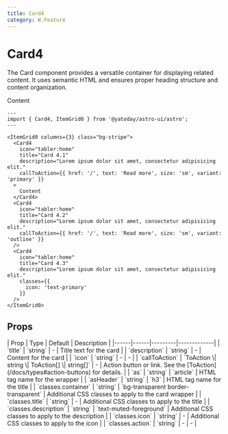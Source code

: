 ```yaml
---
title: Card4
category: W.Feature
---
```



# Card4

<SourceLink name="Card4" />

The Card component provides a versatile container for displaying related content. It uses semantic HTML and ensures proper heading structure and content organization.

<div className="space-y-12">
  <Demo title="">
    <ItemGrid0 columns={3} class="bg-stripe">
      <Card4
        icon="tabler:home"
        title="Card 4.1"
        description="Lorem ipsum dolor sit amet, consectetur adipisicing elit."
        callToAction={{ href: '/', text: 'Read more', size: 'sm', variant: 'primary' }}
      >
        Content
      </Card4>
      <Card4
        icon="tabler:home"
        title="Card 4.2"
        description="Lorem ipsum dolor sit amet, consectetur adipisicing elit. Lorem ipsum dolor sit amet, consectetur adipisicing elit."
        callToAction={{ href: '/', text: 'Read more', size: 'sm', variant: 'outline' }}
      />
      <Card4 
        icon="tabler:home"
        title="Card 4.3"
        description="Lorem ipsum dolor sit amet, consectetur adipisicing elit."
        classes={{
          icon: 'text-primary'
        }}
      />
    </ItemGrid0>
  </Demo>
</div>

```astro
---
import { Card4, ItemGrid0 } from '@yatoday/astro-ui/astro';
---

<ItemGrid0 columns={3} class="bg-stripe">
  <Card4
    icon="tabler:home"
    title="Card 4.1"
    description="Lorem ipsum dolor sit amet, consectetur adipisicing elit."
    callToAction={{ href: '/', text: 'Read more', size: 'sm', variant: 'primary' }}
  >
    Content
  </Card4>
  <Card4
    icon="tabler:home"
    title="Card 4.2"
    description="Lorem ipsum dolor sit amet, consectetur adipisicing elit."
    callToAction={{ href: '/', text: 'Read more', size: 'sm', variant: 'outline' }}
  />
  <Card4 
    icon="tabler:home"
    title="Card 4.3"
    description="Lorem ipsum dolor sit amet, consectetur adipisicing elit."
    classes={{
      icon: 'text-primary'
    }}
  />
</ItemGrid0>
```

## Props

<div className="overflow-x-auto">
  <div className="min-w-xl">
    | Prop | Type | Default | Description |
    |------|------|---------|-------------| 
    | `title` | `string` | - | Title text for the card | 
    | `description` | `string` | - | Content for the card |
    | `icon` | `string` | - | - |
    | `callToAction` | `ToAction \| string \| ToAction[] \| string[]` | - | Action button or link. See the [ToAction](/docs/types#action-buttons) for details.  |
    | `as` | `string` | `article` | HTML tag name for the wrapper |
    | `asHeader` | `string` | `h3` | HTML tag name for the title |
    | `classes.container` | `string` | `bg-transparent border-transparent` | Additional CSS classes to apply to the card wrapper |
    | `classes.title` | `string` | - | Additional CSS classes to apply to the title |
    | `classes.description` | `string` | `text-muted-foreground` | Additional CSS classes to apply to the description |
    | `classes.icon` | `string` | - | Additional CSS classes to apply to the icon |
    | `classes.action` | `string` | - | - |
  </div>
</div>
